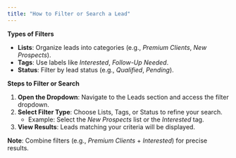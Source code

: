 ```yaml
---
title: "How to Filter or Search a Lead"
---
```


**Types of Filters**

- **Lists**: Organize leads into categories (e.g., _Premium Clients_, _New Prospects_).
- **Tags**: Use labels like _Interested_, _Follow-Up Needed_.
- **Status**: Filter by lead status (e.g., _Qualified_, _Pending_).

**Steps to Filter or Search**

1. **Open the Dropdown**: Navigate to the Leads section and access the filter dropdown.
2. **Select Filter Type**: Choose Lists, Tags, or Status to refine your search.
   - Example: Select the _New Prospects_ list or the _Interested_ tag.
3. **View Results**: Leads matching your criteria will be displayed.

**Note**: Combine filters (e.g., _Premium Clients_ \+ _Interested_) for precise results.